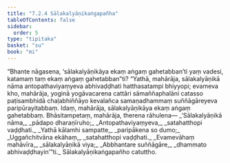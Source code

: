 ```yaml
---
title: "7.2.4 Sālakalyāṇikaṅgapañha"
tableOfContents: false
sidebar:
  order: 5
type: "tipitaka"
basket: "su"
book: "mi"
---
```



<DynamicBreadcrumb />

<Division number="238" book="mi">

<Paragraph number="1720" book="mi">
“Bhante nāgasena, ‘sālakalyāṇikāya ekaṃ aṅgaṃ gahetabban’ti yaṃ vadesi, katamaṃ taṃ ekaṃ aṅgaṃ gahetabban”ti? “Yathā, mahārāja, sālakalyāṇikā nāma antopathaviyaṃyeva abhivaḍḍhati hatthasatampi bhiyyopi; evameva kho, mahārāja, yoginā yogāvacarena cattāri sāmaññaphalāni catasso paṭisambhidā chaḷabhiññāyo kevalañca samaṇadhammaṃ suññāgāreyeva paripūrayitabbaṃ. Idaṃ, mahārāja, sālakalyāṇikāya ekaṃ aṅgaṃ gahetabbaṃ. Bhāsitampetaṃ, mahārāja, therena rāhulena—
</Paragraph>

<Paragraph number="1721" type="verses" book="mi">
_‘Sālakalyāṇikā nāma,_  
_pādapo dharaṇīruho;_  
_Antopathaviyaṃyeva,_  
_satahatthopi vaḍḍhati._  

</Paragraph>

<Paragraph number="1722" type="verses" book="mi">
_Yathā kālamhi sampatte,_  
_paripākena so dumo;_  
_Uggañchitvāna ekāhaṃ,_  
_satahatthopi vaḍḍhati._  

</Paragraph>

<Paragraph number="1723" type="verses" book="mi">
_Evamevāhaṃ mahāvīra,_  
_sālakalyāṇikā viya;_  
_Abbhantare suññāgāre,_  
_dhammato abhivaḍḍhayin’”ti._  


</Paragraph>
</Division>

<Paragraph number="1724" type="center" book="mi">
Sālakalyāṇikaṅgapañho catuttho.
</Paragraph>